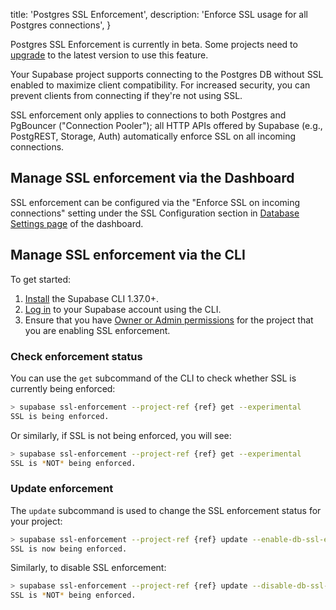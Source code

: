 
  title: 'Postgres SSL Enforcement',
  description: 'Enforce SSL usage for all Postgres connections',
}

<Admonition type="note">

Postgres SSL Enforcement is currently in beta. Some projects need to [upgrade](https://supabase.com/docs/guides/platform/migrating-and-upgrading-projects#upgrade-your-project) to the latest version to use this feature.

</Admonition>

Your Supabase project supports connecting to the Postgres DB without SSL enabled to maximize client compatibility. For increased security, you can prevent clients from connecting if they're not using SSL.

SSL enforcement only applies to connections to both Postgres and PgBouncer ("Connection Pooler"); all HTTP APIs offered by Supabase (e.g., PostgREST, Storage, Auth) automatically enforce SSL on all incoming connections.

## Manage SSL enforcement via the Dashboard

SSL enforcement can be configured via the "Enforce SSL on incoming connections" setting under the SSL Configuration section in [Database Settings page](https://app.supabase.com/project/_/settings/database) of the dashboard.

## Manage SSL enforcement via the CLI

To get started:

1. [Install](/docs/guides/cli) the Supabase CLI 1.37.0+.
1. [Log in](/docs/guides/getting-started/local-development#log-in-to-the-supabase-cli) to your Supabase account using the CLI.
1. Ensure that you have [Owner or Admin permissions](/docs/guides/platform/access-control#manage-team-members) for the project that you are enabling SSL enforcement.

### Check enforcement status

You can use the `get` subcommand of the CLI to check whether SSL is currently being enforced:

```bash
> supabase ssl-enforcement --project-ref {ref} get --experimental
SSL is being enforced.
```

Or similarly, if SSL is not being enforced, you will see:

```bash
> supabase ssl-enforcement --project-ref {ref} get --experimental
SSL is *NOT* being enforced.
```

### Update enforcement

The `update` subcommand is used to change the SSL enforcement status for your project:

```bash
> supabase ssl-enforcement --project-ref {ref} update --enable-db-ssl-enforcement --experimental
SSL is now being enforced.
```

Similarly, to disable SSL enforcement:

```bash
> supabase ssl-enforcement --project-ref {ref} update --disable-db-ssl-enforcement --experimental
SSL is *NOT* being enforced.
```


